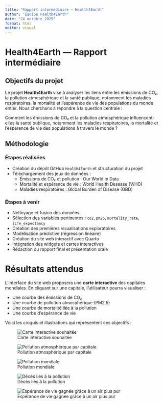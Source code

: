 ```yaml
---
title: "Rapport intermédiaire — Health4Earth"
author: "Équipe Health4Earth"
date: "24 octobre 2025"
format: html
editor: visual
---
```


# Health4Earth — Rapport intermédiaire

## Objectifs du projet

Le projet **Health4Earth** vise à analyser les liens entre les émissions de CO₂, la pollution atmosphérique et la santé publique, notamment les maladies respiratoires, la mortalité et l'espérence de vie des populations du monde entier. Nous cherchons à répondre à la question centrale :

Comment les émissions de CO₂ et la pollution atmosphérique influencent-elles la santé publique, notamment les maladies respiratoires, la mortalité et l'espérence de vie des populations à travers le monde ?

## Méthodologie

### Étapes réalisées

- Création du dépôt GitHub `Health4Earth` et structuration du projet
- Téléchargement des jeux de données :
  - Émissions de CO₂ et pollution : Our World in Data
  - Mortalité et espérance de vie : World Health Desease (WHO)
  - Maladies respiratoires : Global Burden of Disease (GBD)
  
### Étapes à venir
- Nettoyage et fusion des données
- Sélection des variables pertinentes : `co2`, `pm25`, `mortality_rate`, `life_expectancy`
- Création des premières visualisations exploratoires
- Modélisation prédictive (régression linéaire)
- Création du site web interactif avec Quarto
- Intégration des widgets et cartes interactives
- Rédaction du rapport final et présentation orale


# Résultats attendus

L’interface du site web proposera une **carte interactive** des capitales mondiales. En cliquant sur une capitale, l’utilisateur pourra visualiser :

- Une courbe des émissions de CO₂
- Une courbe de pollution atmosphérique (PM2.5)
- Une courbe de mortalité liée à la pollution
- Une courbe d’espérance de vie

Voici les croquis et illustrations qui représentent ces objectifs :

![Carte interactive souhaitée](/c/Users/dmago/docs/Carte_Interactive_Souhaitee.png)

![Pollution atmosphérique par capitale](/c/Users/dmago/docs/Air_Pollution_Per_Capital.jpg)

![Pollution mondiale](/c/Users/dmago/docs/Air-Pollution-Around-the-World.jpg)

![Décès liés à la pollution](/c/Users/dmago/docs/Die_Of_Air_pollution.jpg)

![Espérance de vie gagnée grâce à un air plus pur](/c/Users/dmago/docs/Life_Expectancy_From_Cleaner_Air.jpg)
